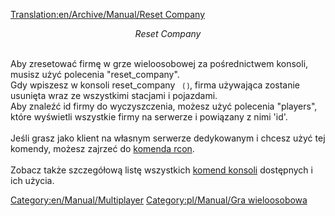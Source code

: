 [[Translation:en/Archive/Manual/Reset Company]]


<center>''Reset Company''</center> <br >Aby zresetować firmę w grze wieloosobowej za pośrednictwem konsoli, musisz użyć polecenia "reset_company".<br />
Gdy wpiszesz w konsoli reset_company <identyfikator firmy> &nbsp; <small>( <company-id> )</small>, firma używająca <identyfikator firmy> zostanie usunięta wraz ze wszystkimi stacjami i pojazdami.<br />
Aby znaleźć id firmy do wyczyszczenia, możesz użyć polecenia "players", które wyświetli wszystkie firmy na serwerze i powiązany z nimi <span title=identyfikator>'id'</span>.<br /><br />
Jeśli grasz jako klient na własnym serwerze dedykowanym i chcesz użyć tej komendy, możesz zajrzeć do [[pl/Manual/Serwer dedykowany#kontrolowanie-serwera-za-pomoca-rcon|komenda rcon]].<br /><br />
Zobacz także szczegółową listę wszystkich [[pl/Manual/Komendy Konsoli|komend konsoli]] dostępnych i ich użycia.

[[Category:en/Manual/Multiplayer]] [[Category:pl/Manual/Gra wieloosobowa]]